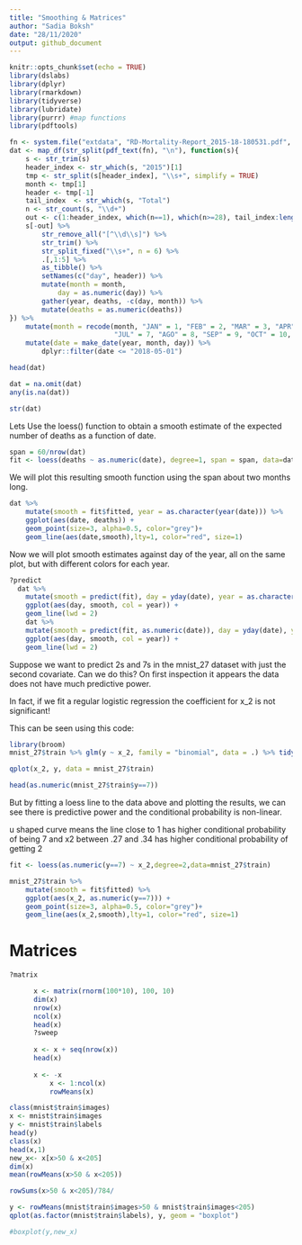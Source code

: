 ```yaml
---
title: "Smoothing & Matrices"
author: "Sadia Boksh"
date: "28/11/2020"
output: github_document
---
```



```r
knitr::opts_chunk$set(echo = TRUE)
library(dslabs)
library(dplyr)
library(rmarkdown)
library(tidyverse)
library(lubridate)
library(purrr) #map functions
library(pdftools)
```

```r
fn <- system.file("extdata", "RD-Mortality-Report_2015-18-180531.pdf", package="dslabs")
dat <- map_df(str_split(pdf_text(fn), "\n"), function(s){
	s <- str_trim(s)
	header_index <- str_which(s, "2015")[1]
	tmp <- str_split(s[header_index], "\\s+", simplify = TRUE)
	month <- tmp[1]
	header <- tmp[-1]
	tail_index  <- str_which(s, "Total")
	n <- str_count(s, "\\d+")
	out <- c(1:header_index, which(n==1), which(n>=28), tail_index:length(s))
	s[-out] %>%
		str_remove_all("[^\\d\\s]") %>%
		str_trim() %>%
		str_split_fixed("\\s+", n = 6) %>%
		.[,1:5] %>%
		as_tibble() %>% 
		setNames(c("day", header)) %>%
		mutate(month = month,
			day = as.numeric(day)) %>%
		gather(year, deaths, -c(day, month)) %>%
		mutate(deaths = as.numeric(deaths))
}) %>%
	mutate(month = recode(month, "JAN" = 1, "FEB" = 2, "MAR" = 3, "APR" = 4, "MAY" = 5, "JUN" = 6, 
                          "JUL" = 7, "AGO" = 8, "SEP" = 9, "OCT" = 10, "NOV" = 11, "DEC" = 12)) %>%
	mutate(date = make_date(year, month, day)) %>%
        dplyr::filter(date <= "2018-05-01")

head(dat)

dat = na.omit(dat)
any(is.na(dat))

str(dat)

```

Lets Use the loess() function to obtain a smooth estimate of the expected number of deaths as a function of date. 

```r
span = 60/nrow(dat)
fit <- loess(deaths ~ as.numeric(date), degree=1, span = span, data=dat)
```

We will plot this resulting smooth function using the span about two months long.
```r
dat %>% 
    mutate(smooth = fit$fitted, year = as.character(year(date))) %>%
    ggplot(aes(date, deaths)) +
    geom_point(size=3, alpha=0.5, color="grey")+
    geom_line(aes(date,smooth),lty=1, color="red", size=1)
```


Now we will plot smooth estimates against day of the year, all on the same plot, but with different colors for each year.

```r

?predict
  dat %>% 
    mutate(smooth = predict(fit), day = yday(date), year = as.character(year(date))) %>%
    ggplot(aes(day, smooth, col = year)) +
    geom_line(lwd = 2)
    dat %>% 
    mutate(smooth = predict(fit, as.numeric(date)), day = yday(date), year = as.character(year(date))) %>%
    ggplot(aes(day, smooth, col = year)) +
    geom_line(lwd = 2)
```
Suppose we want to predict 2s and 7s in the mnist_27 dataset with just the second covariate. Can we do this? On first inspection it appears the data does not have much predictive power.

In fact, if we fit a regular logistic regression the coefficient for x_2 is not significant!

This can be seen using this code:

```r
library(broom)
mnist_27$train %>% glm(y ~ x_2, family = "binomial", data = .) %>% tidy()

qplot(x_2, y, data = mnist_27$train)

head(as.numeric(mnist_27$train$y==7))
```

But by fitting a loess line to the data above and plotting the results, we can see there is predictive power and the conditional probability is non-linear.

u shaped curve means the line close to 1 has higher conditional probability of being 7 and x2 between .27 and .34 has higher conditional probability of getting 2

```r


fit <- loess(as.numeric(y==7) ~ x_2,degree=2,data=mnist_27$train)

mnist_27$train %>% 
    mutate(smooth = fit$fitted) %>%
    ggplot(aes(x_2, as.numeric(y==7))) +
    geom_point(size=3, alpha=0.5, color="grey")+
    geom_line(aes(x_2,smooth),lty=1, color="red", size=1)


```
# Matrices

```r
?matrix

      x <- matrix(rnorm(100*10), 100, 10)
      dim(x)
      nrow(x)
      ncol(x)
      head(x)
      ?sweep
      
      x <- x + seq(nrow(x))
      head(x)
      
      x <- -x
          x <- 1:ncol(x)
          rowMeans(x)
```

```r
class(mnist$train$images)
x <- mnist$train$images 
y <- mnist$train$labels
head(y)
class(x)
head(x,1)
new_x<- x[x>50 & x<205]
dim(x)
mean(rowMeans(x>50 & x<205))

rowSums(x>50 & x<205)/784/

y <- rowMeans(mnist$train$images>50 & mnist$train$images<205)
qplot(as.factor(mnist$train$labels), y, geom = "boxplot")

#boxplot(y,new_x)
```
